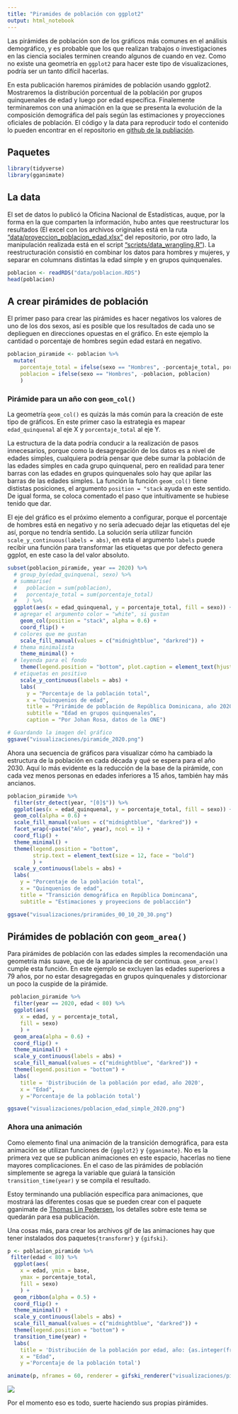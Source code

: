 ```yaml
---
title: "Piramides de población con ggplot2"
output: html_notebook
---
```


Las pirámides de población son de los gráficos más comunes en el análisis demográfico, y es probable que los que realizan trabajos o investigaciones en las ciencia sociales terminen creando algunos de cuando en vez. Como no existe una geometría en `ggplot2` para hacer este tipo de visualizaciones, podría ser un tanto difícil hacerlas. 

En esta publicación haremos pirámides de población usando ggplot2. Mostraremos la distribución porcentual de la población por grupos quinquenales de edad y luego por edad específica. Finalemente terminaremos con una animación en la que se presenta la evolución de la composición demográfica del país según las estimaciones y proyecciones oficiales de población. El código y la data para reproducir todo el contenido lo pueden encontrar en el repositorio en [github de la publiación](https://github.com/Johan-rosa/poramides_de_poblacion). 

## Paquetes

```r
library(tidyverse)
library(gganimate)
```

## La data

El set de datos lo publicó la Oficina Nacional de Estadísticas, auque, por la forma en la que comparten la información, hubo antes que reestructurar los resultados (El excel con los archivos originales está en la ruta ["data/proyeccion_poblacion_edad.xlsx"](https://github.com/Johan-rosa/poramides_de_poblacion/blob/master/data/proyeccion_poblacion_edad.xlsx) del repositorio, por otro lado, la manipulación realizada está en el script ["scripts/data_wrangling.R"](https://github.com/Johan-rosa/poramides_de_poblacion/blob/master/scripts/data_wrangling.R)). La reestructuración consistió en combinar los datos para hombres y mujeres, y separar en columnans distintas la edad simple y en grupos quinquenales.

```r
poblacion <- readRDS("data/poblacion.RDS")
head(poblacion)
```

## A crear pirámides de población

El primer paso para crear las pirámides es hacer negativos los valores de uno de los dos sexos, así es posible que los resultados de cada uno se deplieguen en direcciones opuestas en el gráfico. En este ejemplo la cantidad o porcentaje de hombres según edad estará en negativo.

```r
poblacion_piramide <- poblacion %>%
  mutate(
    porcentaje_total = ifelse(sexo == "Hombres", -porcentaje_total, porcentaje_total),
    poblacion = ifelse(sexo == "Hombres", -poblacion, poblacion)
    )
```

### Pirámide para un año con `geom_col()`

La geometría `geom_col()` es quizás la más común para la creación de este tipo de gráficos. En este primer caso la estrategia es mapear `edad_quinquenal` al eje X y `porcentaje_total` al eje Y.

La estructura de la data podría conducir a la realización de pasos innecesarios, porque como la desagregación de los datos es a nivel de edades simples, cualquiera podría pensar que debe sumar la población de las edades simples en cada grupo quinquenal, pero en realidad para tener barras con las edades en grupos quinquenales solo hay que apilar las barras de las edades simples. La función la función `geom_col()` tiene dististas posiciones, el argumento `position = "stack` ayuda en este sentido. De igual forma, se coloca comentado el paso que intuitivamente se hubiese tenido que dar. 

El eje del gráfico es el próximo elemento a configurar, porque el porcentaje de hombres está en negativo y no sería adecuado dejar las etiquetas del eje así, porque no tendría sentido. La solución sería utilizar función `scale_y_continuous(labels = abs)`, en esta el argumento `labels` puede recibir una función para transformar las etiquetas que por defecto genera ggplot, en este caso la del valor absoluto.

```r
subset(poblacion_piramide, year == 2020) %>%
  # group_by(edad_quinquenal, sexo) %>%
  # summarise(
  #   poblacion = sum(poblacion),
  #   porcentaje_total = sum(porcentaje_total)
  #   ) %>%
  ggplot(aes(x = edad_quinquenal, y = porcentaje_total, fill = sexo)) +
  # agregar el argumento color = "white", si gustan
    geom_col(position = "stack", alpha = 0.6) + 
    coord_flip() +
  # colores que me gustan
    scale_fill_manual(values = c("midnightblue", "darkred")) +
  # thema minimalista
    theme_minimal() +
  # leyenda para el fondo
    theme(legend.position = "bottom", plot.caption = element_text(hjust = 0)) +
  # etiquetas en positivo
    scale_y_continuous(labels = abs) +
    labs(
      y = "Porcentaje de la población total",
      x = "Quinquenios de edad",
      title = "Prirámide de población de República Dominicana, año 2020", 
      subtitle = "Edad en grupos quinquenales",
      caption = "Por Johan Rosa, datos de la ONE")

# Guardando la imagen del gráfico
ggsave("visualizaciones/piramide_2020.png")
```

Ahora una secuencia de gráficos para visualizar cómo ha cambiado la estructura de la población en cada década y qué se espera para el año 2030. Aquí lo más evidente es la reducción de la base de la pirámide, con cada vez menos personas en edades inferiores a 15 años, también hay más ancianos. 

```r
poblacion_piramide %>%
  filter(str_detect(year, "[0]$")) %>%
  ggplot(aes(x = edad_quinquenal, y = porcentaje_total, fill = sexo)) + 
  geom_col(alpha = 0.6) + 
  scale_fill_manual(values = c("midnightblue", "darkred")) +
  facet_wrap(~paste("Año", year), ncol = 1) +
  coord_flip() +
  theme_minimal() +
  theme(legend.position = "bottom",
        strip.text = element_text(size = 12, face = "bold")
        ) +
  scale_y_continuous(labels = abs) +
  labs(
    y = "Porcentaje de la población total",
    x = "Quinquenios de edad",
    title = "Transición demográfica en República Domincana",
    subtitle = "Estimaciones y proyeecions de poblacción")

ggsave("visualizaciones/priramides_00_10_20_30.png")
```

## Pirámides de población con `geom_area()`

Para pirámides de población con las edades simples la recomendación una geometría más suave, que de la apariencia de ser continua. `geom_area()` cumple esta función. En este ejemplo se excluyen las edades superiores a 79 años, por no estar desagregadas en grupos quinquenales y distorcionar un poco la cuspide de la pirámide.

```r
 poblacion_piramide %>%
  filter(year == 2020, edad < 80) %>% 
  ggplot(aes(
    x = edad, y = porcentaje_total,
    fill = sexo)
    ) + 
  geom_area(alpha = 0.6) +
  coord_flip() +
  theme_minimal() +
  scale_y_continuous(labels = abs) +
  scale_fill_manual(values = c("midnightblue", "darkred")) +
  theme(legend.position = "bottom") +
  labs(
    title = 'Distribución de la población por edad, año 2020',
    x = "Edad",
    y ='Porcentaje de la población total')

ggsave("visualizaciones/poblacion_edad_simple_2020.png")
```

### Ahora una animación 

Como elemento final una animación de la transición demográfica, para esta animación se utilizan funciones de  `{ggplot2}` y `{gganimate}`. No es la primera vez que se publican animaciones en este espacio, hacerlas no tiene mayores complicaciones. En el caso de las pirámides de población simplemente se agrega la variable que guiará la tansición `transition_time(year) ` y se compila el resultado.

Estoy terminando una publiación específica para animaciones, que mostrará las diferentes cosas que se pueden crear con el paquete gganimate de [Thomas Lin Pedersen](https://github.com/thomasp85), los detalles sobre este tema se quedarán para esa publicación.

Una cosas más, para crear los archivos gif de las animaciones hay que tener instalados dos paquetes` {transformr}` y `{gifski}`.

```r
p <- poblacion_piramide %>%
 filter(edad < 80) %>%
  ggplot(aes(
    x = edad, ymin = base,
    ymax = porcentaje_total,
    fill = sexo)
    ) + 
  geom_ribbon(alpha = 0.5) +
  coord_flip() +
  theme_minimal() +
  scale_y_continuous(labels = abs) +
  scale_fill_manual(values = c("midnightblue", "darkred")) +
  theme(legend.position = "bottom") +
  transition_time(year) +
  labs(
    title = 'Distribución de la población por edad, año: {as.integer(frame_time)}',
    x = "Edad",
    y ='Porcentaje de la población total')

animate(p, nframes = 60, renderer = gifski_renderer("visualizaciones/piramide_animation.gif"))

```


![](visualizaciones/piramide_animation.gif)

Por el momento eso es todo, suerte haciendo sus propias pirámides.

